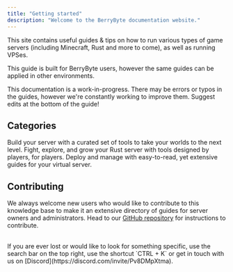 ```yaml
---
title: "Getting started"
description: "Welcome to the BerryByte documentation website."
---
```


This site contains useful guides & tips on how to run various types of game
servers (including Minecraft, Rust and more to come), as well as running VPSes.

This guide is built for BerryByte users, however the same guides can be applied
in other environments.

<Warning>
  This documentation is a work-in-progress. There may be errors or typos in the
  guides, however we're constantly working to improve them. Suggest edits at the bottom of the guide!
</Warning>


## Categories

<Card title="Minecraft" icon="cubes" iconType="duotone" href="/minecraft/introduction">
  Build your server with a curated set of tools to take your worlds to the next level. 
</Card>

<Card title="Rust" icon="radiation" iconType="duotone" href="/rust/introduction">
  Fight, explore, and grow your Rust server with tools designed by players, for players.
</Card>

<Card title="VPS" icon="server" iconType="duotone" href="/minecraft/introduction">
  Deploy and manage with easy-to-read, yet extensive guides for your virtual server. 
</Card>

## Contributing

We always welcome new users who would like to contribute to this knowledge base
to make it an extensive directory of guides for server owners and
administrators. Head to our
[GitHub repository](https://github.com/berrybyte-net/documentation#contributing)
for instructions to contribute.

<br />

<Info>
  If you are ever lost or would like to look for something specific, use the
  search bar on the top right, use the shortcut `CTRL + K` or get in touch with us on
  [Discord](https://discord.com/invite/Pv8DMpXtma).
</Info>
